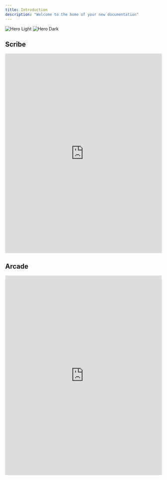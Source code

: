 ```yaml
---
title: Introduction
description: "Welcome to the home of your new documentation"
---
```


<img
  className="block dark:hidden"
  src="/images/hero-light.svg"
  alt="Hero Light"
/>
<img
  className="hidden dark:block"
  src="/images/hero-dark.svg"
  alt="Hero Dark"
/>

## Scribe

<iframe src="https://scribehow.com/embed/Using_Planning_Mode_in_YourTopSongs_Producter_Dashboard__-TytE1QbSGmAVKwAZcGGAw" width="100%" height="640" allowfullscreen frameborder="0"></iframe>

## Arcade

<iframe src="https://demo.arcade.software/el4ZG8JVWIM1fc7QuBLz?embed" frameborder="0" width="100%" height="640"></iframe>